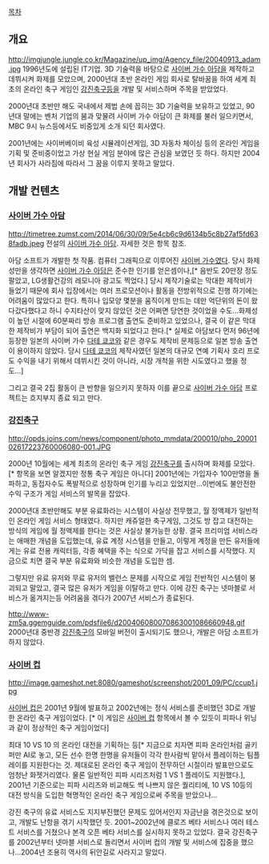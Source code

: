 [[목차]]

== 개요 ==
http://imgjungle.jungle.co.kr/Magazine/up_img/Agency_file/20040913_adam.jpg
1996년도에 설립된 IT기업. 3D 기술력을 바탕으로 [[사이버 가수 아담]]을 제작하고 데뷔시켜 화제를 모았으며, 2000년대 초반 온라인 게임 회사로 탈바꿈을 하여 세계 최초의 온라인 축구 게임인 [[강진축구]]등을 개발 및 서비스하며 주목을 받았었다.

2000년대 초반만 해도 국내에서 제법 손에 꼽히는 3D 기술력을 보유하고 있었고, 90년대 말에는 벤처 기업의 붐과 맞물려 사이버 가수 아담이 큰 화제를 불러 일으키면서, MBC 9시 뉴스등에서도 비중있게 소개 되던 회사였다.

2001년에는 사이버베이비 육성 시뮬레이션게임, 3D 자동차 체이싱 등의 온라인 게임을 기획 및 준비중이었고 가상 현실 게임 분야에 많은 관심을 보였던 듯 하다. 하지만 2004년 회사가 사라짐에 따라서 그 꿈을 이루지 못하고 말았다.

== 개발 컨텐츠 ==

=== [[사이버 가수 아담]] ===

http://timetree.zumst.com/2014/06/30/09/5e4cb6c9d6134b5c8b27af5fd638fadb.jpeg
전설의 [[사이버 가수 아담]]. 자세한 것은 항목 참조.

아담 소프트가 개발한 첫 작품. 컴퓨터 그래픽으로 이루어진 [[사이버 가수]]였다. 당시 화제성만을 생각하면 [[사이버 가수 아담]]은 준수한 인기를 얻은셈이나,[* 음반도 20만장 정도 팔았고, LG생활건강의 레모니아 광고도 찍었다.] 당시 제작기술로는 막대한 제작비가 들었기 때문에 회사 입장에서는 여러 프로모션이나 활동을 전방위적으로 진행 하기에는 어려움이 많았다고 한다. 특히나 입모양 몇분을 움직이게 만드는 데만 억단위의 돈이 왔다갔다했다고 하니 수지타산이 맞지 않았던 것은 어쩌면 당연한 것이었을 수도...화제성이 높던 시절에 60분짜리 방송 프로그램 출연도 준비하고 있었으나, 결국 이 같은 막대한 제작비가 부담이 되어 출연은 백지화 되었다고 한다.[* 실제로 아담보다 먼저 96년에 등장한 일본의 사이버 가수 [[다테 쿄코]]와 같은 경우도 제작비 문제등으로 일본 방송 출연이 용이하지 않았다. 당시 [[다테 쿄코]]의 제작사였던 일본의 대규모 연예 기획사 호리 프로도 수익을 내기 위해서 데뷔시킨 것이 아니라, 시장 개척을 위한 시도였다고 했을 정도...] 

그리고 결국 2집 활동이 큰 반향을 일으키지 못하자 이를 끝으로 [[사이버 가수 아담]] 프로젝트는 흐지부지 종료 되고 만다.


=== [[강진축구]] ===

http://opds.joins.com/news/component/photo_mmdata/200010/pho_2000102617223760006080-001.JPG

2000년 10월에는 세계 최초의 온라인 축구 게임 [[강진축구]]를 출시하며 화제를 모았다.[* 항목을 보면 알겠지만 정통 축구 게임은 아니다] 2001년에는 가입자수 100만명을 돌파하고, 동접자수도 폭발적으로 성장하며 인기를 누리고 있었지만...이번에도 불안전한 수익 구조가 게임 서비스의 발목을 잡았다.

2000년대 초반만해도 부분 유료화라는 시스템이 사실상 전무했고, 월 정액제가 일반적인 온라인 게임 서비스 형태였다. 하지만 캐쥬얼한 축구게임, 그것도 방 잡고 대전하는 방식의 게임에 월 정액제를 한다는 것은 사실상 불가능한 상황. 결국 프리미엄 서비스라는 애매한 개념을 도입했는데, 유료 계정 시스템을 만들고, 이렇게 계정을 만든 유저들에게는 유료 전용 캐릭터등, 각종 혜택을 주는 식으로 가닥을 잡고 서비스를 시작했다. 지금으로 치면 결국 부분 유료화와 비슷한 개념을 도입한 셈.

그렇지만 유료 유저와 무료 유저의 밸런스 문제를 시작으로 게임 전반적인 시스템이 붕괴되고 말았고, 결국 많은 유저가 게임을 이탈하고 만다. 이에 강진 축구는 넷마블로 서비스가 옮겨지는등 어려움을 겪다가 2007년 서비스가 종료된다.


http://www-zm5a.ggemguide.com/pdsfile6/d200406080070863001086660948.gif
2000년대 중반경 [[강진축구]]의 모바일 버전이 출시되기도 했으나, 개발은 아담 소프트가 하지 않았다.


=== [[사이버 컵]] ===

http://image.gameshot.net:8080/gameshot/screenshot/2001_09/PC/ccup1.jpg


[[사이버 컵]]은 2001년 9월에 발표하고 2002년에는 정식 서비스를 준비했던 3D로 개발한 온라인 축구 게임이었다. [* 이 게임은 [[사이버 컵]] 항목에서 볼 수 있듯이 피파나 위닝과 같이 정상적인 축구 게임이었다]

최대 10 VS 10 의 온라인 대전을 기획하는 등[* 지금으로 치자면 피파 온라인처럼 골키퍼만 AI로 놓고, 모든 선수 한명 한명을 유저들이 각각 한사람씩 맡아서 플레이하는 팀플레이를 지원한다는 것. 제대로된 온라인 축구 게임이 전무하던 시절이라 발표만으로도 엄청난 화젯거리였다. 물론 일반적인 피파 시리즈처럼 1 VS 1 플레이도 지원했다.], 2001년 기준으로는 피파 시리즈와 비교해도 썩 나쁘지 않은 퀄리티에, 10 VS 10등의 대전 방식을 도입한 혁명적인 온라인 축구 게임으로써 주목을 받았으나...

강진 축구의 유료 서비스도 지지부진했던 문제도 있어서인지 자금난을 겪은것으로 보이고, 개발도 난항을 겪기 시작했던 듯. 2001~2002년에 클로즈 베타 서비스나 여러 테스트 서비스를 거쳤으나 본격 오픈 베타 서비스를 실시하지 못하고 있었다. 결국 강진축구를 2002년부터 넷마블 서비스로 돌리면서 사이버 컵의 개발 및 서비스에 집중을 했으나...2004년 조용히 역사의 뒤안길로 사라지고 말았다.
